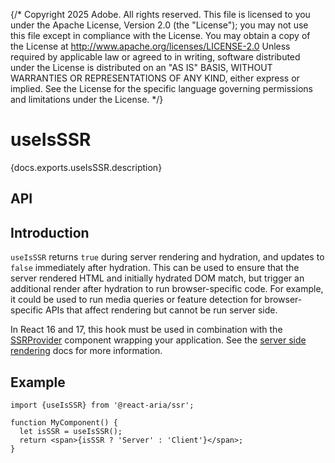 {/* Copyright 2025 Adobe. All rights reserved.
This file is licensed to you under the Apache License, Version 2.0 (the "License");
you may not use this file except in compliance with the License. You may obtain a copy
of the License at http://www.apache.org/licenses/LICENSE-2.0
Unless required by applicable law or agreed to in writing, software distributed under
the License is distributed on an "AS IS" BASIS, WITHOUT WARRANTIES OR REPRESENTATIONS
OF ANY KIND, either express or implied. See the License for the specific language
governing permissions and limitations under the License. */}




# useIsSSR

<PageDescription>{docs.exports.useIsSSR.description}</PageDescription>

## API

<FunctionAPI function={docs.exports.useIsSSR} links={docs.links} />

## Introduction

`useIsSSR` returns `true` during server rendering and hydration, and updates to `false`
immediately after hydration. This can be used to ensure that the server rendered HTML
and initially hydrated DOM match, but trigger an additional render after hydration to
run browser-specific code. For example, it could be used to run media queries or feature
detection for browser-specific APIs that affect rendering but cannot be run server side.

In React 16 and 17, this hook must be used in combination with the [SSRProvider](SSRProvider.html) component
wrapping your application. See the [server side rendering](ssr.html) docs for more information.

## Example

```tsx
import {useIsSSR} from '@react-aria/ssr';

function MyComponent() {
  let isSSR = useIsSSR();
  return <span>{isSSR ? 'Server' : 'Client'}</span>;
}
```
